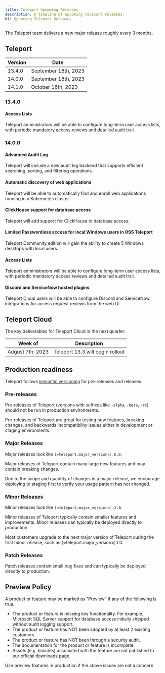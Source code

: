 ```yaml
---
title: Teleport Upcoming Releases
description: A timeline of upcoming Teleport releases.
h1: Upcoming Teleport Releases
---
```


The Teleport team delivers a new major release roughly every 3 months.

## Teleport

| Version | Date                 |
|---------|----------------------|
| 13.4.0  | September 18th, 2023 |
| 14.0.0  | September 18th, 2023 |
| 14.1.0  | October 16th, 2023   |

### 13.4.0

#### Access Lists

Teleport administrators will be able to configure long-term user access lists,
with periodic mandatory access reviews and detailed audit trail.

### 14.0.0

#### Advanced Audit Log

Teleport will include a new audit log backend that supports efficient
searching, sorting, and filtering operations.

#### Automatic discovery of web applications

Teleport will be able to automatically find and enroll web applications running
in a Kubernetes cluster.

#### ClickHouse support for database access

Teleport will add support for ClickHouse to database access.

#### Limited Passwordless access for local Windows users in OSS Teleport

Teleport Community edition will gain the ability to create 5 Windows desktops
with local users.

#### Access Lists

Teleport administrators will be able to configure long-term user access lists,
with periodic mandatory access reviews and detailed audit trail.

#### Discord and ServiceNow hosted plugins

Teleport Cloud users will be able to configure Discord and ServiceNow integrations
for access request reviews from the web UI.

## Teleport Cloud

The key deliverables for Teleport Cloud in the next quarter:

| Week of          | Description                                           |
|------------------|-------------------------------------------------------|
| August 7th, 2023 | Teleport 13.3 will begin rollout                      |

## Production readiness

Teleport follows [semantic versioning](https://semver.org) for pre-releases and
releases.

### Pre-releases

Pre-releases of Teleport (versions with suffixes like `-alpha`, `-beta`, `-rc`)
should not be run in production environments.

Pre-releases of Teleport are great for testing new features, breaking changes,
and backwards incompatibility issues either in development or staging
environments.

### Major Releases

Major releases look like `(=teleport.major_version=).0.0`.

Major releases of Teleport contain many large new features and may contain
breaking changes.

Due to the scope and quantity of changes in a major release, we encourage
deploying to staging first to verify your usage pattern has not changed.

### Minor Releases

Minor releases look like `(=teleport.major_version=).X.0`.

Minor releases of Teleport typically contain smaller features and improvements.
Minor releases can typically be deployed directly to production.

Most customers upgrade to the next major version of Teleport during the first
minor release, such as (=teleport.major_version=).1.0.

### Patch Releases

Patch releases contain small bug fixes and can typically be deployed directly
to production.

## Preview Policy

A product or feature may be marked as "Preview" if any of the following is
true.

- The product or feature is missing key functionality. For example, Microsoft
  SQL Server support for database access initially shipped without audit
  logging support.
- The product or feature has NOT been adopted by at least 2 existing customers.
- The product or feature has NOT been through a security audit.
- The documentation for the product or feature is incomplete.
- Assets (e.g. binaries) associated with the feature are not published to our
  official downloads page.

Use preview features in production if the above issues are not a concern.
